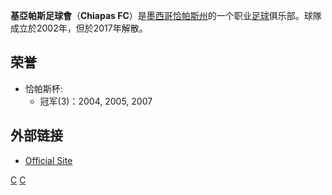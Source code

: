 {{Infobox football club
| clubname    = 基亞帕斯美洲虎
| current     = 
| image       = 
| fullname    = Club de Fútbol Jaguares de<br> Chiapas S.A. de C.V.
| nickname    = Jaguares
| founded     = 2002年6月27日
| dissolved   = 2017年6月7日
| ground      = [[恰帕斯州|恰帕斯州]], [[Chiapas|Chiapas]]<br> [[Estadio_Victor_Manuel_Reyna|Estadio Victor Manuel Reyna]]
| capacity    = 25,208
| owner       = [[Grupo_Salinas|Grupo Salinas]], [[Tv_Azteca|Tv Azteca]]
| chairman    = 
| manager     = 
| league      = [[墨西哥足球甲級聯賽|墨西哥足球甲級聯賽]]
| season      = 2016–17
| position    = 墨超，第 18 位（降級）
| pattern_la1=_thinblackborder|pattern_b1=_vneckblack|pattern_ra1=_thinblackborder|
| leftarm1=FF8800|body1=FF8800|rightarm1=FF8800|shorts1=000000|socks1=FF8800|
| pattern_la2=|pattern_b2=_vneckblack|pattern_ra2=|
| leftarm2=FFFFFF|body2=FFFFFF|rightarm2=FFFFFF|shorts2=FF8800|socks2=FFFFFF|
}}
'''基亞帕斯足球會'''（'''Chiapas FC'''）是[[墨西哥|墨西哥]][[恰帕斯州|恰帕斯州]]的一个职业[[足球|足球]]俱乐部。球隊成立於2002年，但於2017年解散。

== 荣誉 ==
* 恰帕斯杯: 
**冠军(3)：2004, 2005, 2007

== 外部链接 ==
*[http://clubjaguares.com.mx/index.php?id=1 Official Site]{{dead link|date=2017年12月 |bot=InternetArchiveBot |fix-attempted=yes }} {{es icon}}


[[Category:墨西哥足球俱樂部|C]]
[[Category:2002年建立的足球俱樂部|C]]